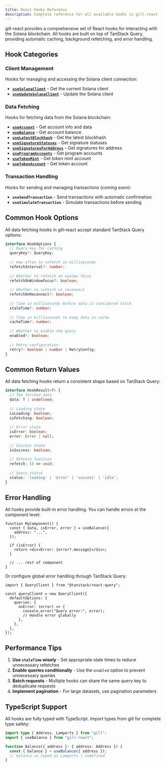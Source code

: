 ```yaml
---
title: React Hooks Reference
description: Complete reference for all available hooks in gill-react
---
```


gill-react provides a comprehensive set of React hooks for interacting with the Solana blockchain. All hooks are built on top of TanStack Query, providing automatic caching, background refetching, and error handling.

## Hook Categories

### Client Management

Hooks for managing and accessing the Solana client connection:

- **[`useSolanaClient`](/docs/react/hooks/client#usesolanaclient)** - Get the current Solana client
- **[`useUpdateSolanaClient`](/docs/react/hooks/client#useupdatesolanaclient)** - Update the Solana client

### Data Fetching

Hooks for fetching data from the Solana blockchain:

- **[`useAccount`](/docs/react/hooks/data-fetching#useaccount)** - Get account info and data
- **[`useBalance`](/docs/react/hooks/data-fetching#usebalance)** - Get account balance
- **[`useLatestBlockhash`](/docs/react/hooks/data-fetching#uselatestblockhash)** - Get the latest blockhash
- **[`useSignatureStatuses`](/docs/react/hooks/data-fetching#usesignaturestatuses)** - Get signature statuses
- **[`useSignaturesForAddress`](/docs/react/hooks/data-fetching#usesignaturesforaddress)** - Get signatures for address
- **[`useProgramAccounts`](/docs/react/hooks/data-fetching#useprogramaccounts)** - Get program accounts
- **[`useTokenMint`](/docs/react/hooks/data-fetching#usetokenmint)** - Get token mint account
- **[`useTokenAccount`](/docs/react/hooks/data-fetching#usetokenaccount)** - Get token account

### Transaction Handling

Hooks for sending and managing transactions (coming soon):

- **`useSendTransaction`** - Send transactions with automatic confirmation
- **`useSimulateTransaction`** - Simulate transactions before sending

## Common Hook Options

All data fetching hooks in gill-react accept standard TanStack Query options:

```typescript
interface HookOptions {
  // Query key for caching
  queryKey?: QueryKey;
  
  // How often to refetch in milliseconds
  refetchInterval?: number;
  
  // Whether to refetch on window focus
  refetchOnWindowFocus?: boolean;
  
  // Whether to refetch on reconnect
  refetchOnReconnect?: boolean;
  
  // Time in milliseconds before data is considered stale
  staleTime?: number;
  
  // Time in milliseconds to keep data in cache
  cacheTime?: number;
  
  // Whether to enable the query
  enabled?: boolean;
  
  // Retry configuration
  retry?: boolean | number | RetryConfig;
}
```

## Common Return Values

All data fetching hooks return a consistent shape based on TanStack Query:

```typescript
interface HookResult<T> {
  // The fetched data
  data: T | undefined;
  
  // Loading state
  isLoading: boolean;
  isFetching: boolean;
  
  // Error state
  isError: boolean;
  error: Error | null;
  
  // Success state
  isSuccess: boolean;
  
  // Refetch function
  refetch: () => void;
  
  // Query status
  status: 'loading' | 'error' | 'success' | 'idle';
}
```

## Error Handling

All hooks provide built-in error handling. You can handle errors at the component level:

```tsx
function MyComponent() {
  const { data, isError, error } = useBalance({
    address: "...",
  });

  if (isError) {
    return <div>Error: {error?.message}</div>;
  }

  // ... rest of component
}
```

Or configure global error handling through TanStack Query:

```tsx
import { QueryClient } from "@tanstack/react-query";

const queryClient = new QueryClient({
  defaultOptions: {
    queries: {
      onError: (error) => {
        console.error("Query error:", error);
        // Handle error globally
      },
    },
  },
});
```

## Performance Tips

1. **Use `staleTime` wisely** - Set appropriate stale times to reduce unnecessary refetches
2. **Enable queries conditionally** - Use the `enabled` option to prevent unnecessary queries
3. **Batch requests** - Multiple hooks can share the same query key to deduplicate requests
4. **Implement pagination** - For large datasets, use pagination parameters

## TypeScript Support

All hooks are fully typed with TypeScript. Import types from gill for complete type safety:

```typescript
import type { Address, Lamports } from "gill";
import { useBalance } from "gill-react";

function Balance({ address }: { address: Address }) {
  const { balance } = useBalance({ address });
  // balance is typed as Lamports | undefined
}
```

